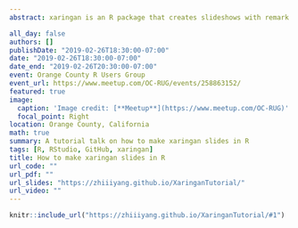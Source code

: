 ```yaml
---
abstract: xaringan is an R package that creates slideshows with remark.js through R Markdown. It simply turns a single R Markdown file to slides that support code syntax highlighting, live demos, images, gifs, math equations, and etc.. It makes your codes readable and easy to explain in those beautiful and effective browser-based slides with the presenter mode. And it also provides power and flexibility to customize advanced presentation themes with CSS. We will go over how to use xaringan to make slides, highlight code/output, manipulate images and texts, create layouts, host slides, version control and etc.

all_day: false
authors: []
publishDate: "2019-02-26T18:30:00-07:00"
date: "2019-02-26T18:30:00-07:00"
date_end: "2019-02-26T20:30:00-07:00"
event: Orange County R Users Group
event_url: https://www.meetup.com/OC-RUG/events/258863152/
featured: true
image:
  caption: 'Image credit: [**Meetup**](https://www.meetup.com/OC-RUG)'
  focal_point: Right
location: Orange County, California
math: true
summary: A tutorial talk on how to make xaringan slides in R
tags: [R, RStudio, GitHub, xaringan]
title: How to make xaringan slides in R 
url_code: ""
url_pdf: ""
url_slides: "https://zhiiiyang.github.io/XaringanTutorial/"
url_video: ""
---
```


```r
knitr::include_url("https://zhiiiyang.github.io/XaringanTutorial/#1")
```